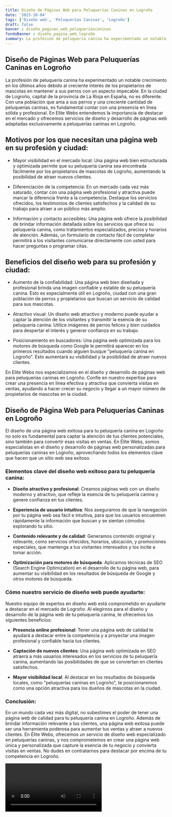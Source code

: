 ```yaml
---
title: Diseño de Páginas Web para Peluquerías Caninas en Logroño
date: '2023-10-04'
tags: ['Diseño web', 'Peluquerías Caninas', 'Logroño']
draft: false
banner : diseño_paginas_web_peluqueríascaninas
fondoBanner : diseño_pagina_web_logroño
summary: La profesión de peluquería canina ha experimentado un notable crecimiento en los últimos años debido al creciente interés de los propietarios de mascotas en mantener a sus perros con un aspecto impecable. En la ciudad de Logroño, capital de la provincia de La Rioja en España, no es diferente. Con una población que ama a sus perros y una creciente cantidad de peluquerías caninas, es fundamental contar con una presencia en línea sólida y profesional. En Elite Webs entendemos la importancia de destacar en el mercado y ofrecemos servicios de diseño y desarrollo de páginas web adaptadas exclusivamente a peluquerías caninas en Logroño.
---
```


## Diseño de Páginas Web para Peluquerías Caninas en Logroño

La profesión de peluquería canina ha experimentado un notable crecimiento en los últimos años debido al creciente interés de los propietarios de mascotas en mantener a sus perros con un aspecto impecable. En la ciudad de Logroño, capital de la provincia de La Rioja en España, no es diferente. Con una población que ama a sus perros y una creciente cantidad de peluquerías caninas, es fundamental contar con una presencia en línea sólida y profesional. En Elite Webs entendemos la importancia de destacar en el mercado y ofrecemos servicios de diseño y desarrollo de páginas web adaptadas exclusivamente a peluquerías caninas en Logroño.

## Motivos por los que necesitan una página web en su profesión y ciudad:

- Mayor visibilidad en el mercado local: Una página web bien estructurada y optimizada permite que su peluquería canina sea encontrada fácilmente por los propietarios de mascotas de Logroño, aumentando la posibilidad de atraer nuevos clientes.

- Diferenciación de la competencia: En un mercado cada vez más saturado, contar con una página web profesional y atractiva puede marcar la diferencia frente a la competencia. Destaque los servicios ofrecidos, los testimonios de clientes satisfechos y la calidad de su trabajo para atraer a un público más amplio.

- Información y contacto accesibles: Una página web ofrece la posibilidad de brindar información detallada sobre los servicios que ofrece su peluquería canina, como tratamientos especializados, precios y horarios de atención. Además, un formulario de contacto fácil de completar permitirá a los visitantes comunicarse directamente con usted para hacer preguntas o programar citas.

## Beneficios del diseño web para su profesión y ciudad:

- Aumento de la confiabilidad: Una página web bien diseñada y profesional brinda una imagen confiable y estable de su peluquería canina. Esto es especialmente útil en Logroño, ciudad con una gran población de perros y propietarios que buscan un servicio de calidad para sus mascotas.

- Atractivo visual: Un diseño web atractivo y moderno puede ayudar a captar la atención de los visitantes y transmitir la esencia de su peluquería canina. Utilice imágenes de perros felices y bien cuidados para despertar el interés y generar confianza en su trabajo.

- Posicionamiento en buscadores: Una página web optimizada para los motores de búsqueda como Google le permitirá aparecer en los primeros resultados cuando alguien busque "peluquería canina en Logroño". Esto aumentará su visibilidad y la posibilidad de atraer nuevos clientes.

En Elite Webs nos especializamos en el diseño y desarrollo de páginas web para peluquerías caninas en Logroño. Confíe en nuestro expertise para crear una presencia en línea efectiva y atractiva que convierta visitas en ventas, ayudando a hacer crecer su negocio y llegar a un mayor número de propietarios de mascotas en la ciudad.

<GifSeo />

<Cta />

## Diseño de Página Web para Peluquerías Caninas en Logroño

El diseño de una página web exitosa para tu peluquería canina en Logroño no solo es fundamental para captar la atención de tus clientes potenciales, sino también para convertir esas visitas en ventas. En Élite Webs, somos especialistas en el diseño y desarrollo de páginas web personalizadas para peluquerías caninas en Logroño, aprovechando todos los elementos clave que hacen que un sitio web sea exitoso.

### Elementos clave del diseño web exitoso para tu peluquería canina:

- **Diseño atractivo y profesional**: Creamos páginas web con un diseño moderno y atractivo, que refleje la esencia de tu peluquería canina y genere confianza en tus clientes.

- **Experiencia de usuario intuitiva**: Nos aseguramos de que la navegación por tu página web sea fácil e intuitiva, para que los usuarios encuentren rápidamente la información que buscan y se sientan cómodos explorando tu sitio.

- **Contenido relevante y de calidad**: Generamos contenido original y relevante, como servicios ofrecidos, horarios, ubicación, y promociones especiales, que mantenga a tus visitantes interesados y los incite a tomar acción.

- **Optimización para motores de búsqueda**: Aplicamos técnicas de SEO (Search Engine Optimization) en el desarrollo de tu página web, para aumentar su visibilidad en los resultados de búsqueda de Google y otros motores de búsqueda.

### Cómo nuestro servicio de diseño web puede ayudarte:

Nuestro equipo de expertos en diseño web está comprometido en ayudarte a destacar en el mercado de Logroño. Al elegirnos para el diseño y desarrollo de la página web de tu peluquería canina, te ofrecemos los siguientes beneficios:

- **Presencia online profesional**: Tener una página web de calidad te ayudará a destacar entre la competencia y a proyectar una imagen profesional y confiable hacia tus clientes.

- **Captación de nuevos clientes**: Una página web optimizada en SEO atraerá a más usuarios interesados en los servicios de tu peluquería canina, aumentando las posibilidades de que se conviertan en clientes satisfechos.

- **Mayor visibilidad local**: Al destacar en los resultados de búsqueda locales, como "peluquerías caninas en Logroño", te posicionaremos como una opción atractiva para los dueños de mascotas en la ciudad.

### Conclusión:

En un mundo cada vez más digital, no subestimes el poder de tener una página web de calidad para tu peluquería canina en Logroño. Además de brindar información relevante a tus clientes, una página web exitosa puede ser una herramienta poderosa para aumentar tus ventas y atraer a nuevos clientes. En Élite Webs, ofrecemos un servicio de diseño web especializado en peluquerías caninas, y nos comprometemos en crear una página web única y personalizada que capture la esencia de tu negocio y convierta visitas en ventas. No dudes en contratarnos para destacar por encima de tu competencia en Logroño.

<Video />

<CtaBot job='Peluquerías Caninas' city='Logroño'/>

<Gmaps query='Logroño+españa+maps' />